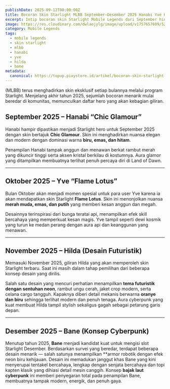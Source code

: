 ```yaml
---
publishDate: 2025-09-12T00:00:00Z
title: Bocoran Skin Starlight MLBB September–Desember 2025 Hanabi Yve Hilda dan Bane Siap Hadir
excerpt: Intip bocoran skin Starlight Mobile Legends dari September hingga Desember 2025! Ada Hanabi Chic Glamour Yve Flame Lotus Hilda futuristik hingga Bane cyberpunk yang siap memukau
image: https://res.cloudinary.com/dwlaojylg/image/upload/v1757657609/524924280_1140558244767101_502891548185453754_n_bguzkx.png
category: Mobile Legends
tags:
  - mobile legends
  - skin starlight
  - mlbb
  - hanabi
  - yve
  - hilda
  - bane
metadata:
  canonical: https://topup.pixystore.id/artikel/bocoran-skin-starlight-MLBB-september-desember-2025-hanabi-yve-hilda-dan-bane-diap-hadir
---
```


(MLBB) terus menghadirkan skin eksklusif setiap bulannya melalui program Starlight. Menjelang akhir tahun 2025, sejumlah bocoran menarik mulai beredar di komunitas, memunculkan daftar hero yang akan kebagian giliran. 


## September 2025 – Hanabi “Chic Glamour”

Hanabi hampir dipastikan menjadi Starlight hero untuk September 2025 dengan skin bertajuk **Chic Glamour**. Skin ini menghadirkan nuansa elegan dan modern dengan dominasi warna **biru, emas, dan hitam**.

Penampilan Hanabi tampak anggun dan menawan berkat rambut merah yang dikuncir tinggi serta aksen kristal berkilau di kostumnya. Aura glamor yang ditampilkan membuatnya terlihat penuh percaya diri di Land of Dawn.

---

## Oktober 2025 – Yve “Flame Lotus”

Bulan Oktober akan menjadi momen spesial untuk para user Yve karena ia akan mendapatkan skin Starlight **Flame Lotus**. Skin ini menonjolkan nuansa **merah muda, emas, dan putih** yang memberi kesan anggun dan megah.

Desainnya terinspirasi dari bunga teratai api, menampilkan efek skill bercahaya yang memperkuat kesan magis. Yve tampil seperti dewi kosmik yang turun ke medan perang dengan aura api dan keanggunan yang menawan.

---

## November 2025 – Hilda (Desain Futuristik)

Memasuki November 2025, giliran Hilda yang akan memperoleh skin Starlight terbaru. Saat ini masih dalam tahap pemilihan dari beberapa konsep desain yang dirilis.

Salah satu desain yang mencuri perhatian menampilkan **tema futuristik dengan sentuhan neon**, rambut ungu cerah, jaket crop modern, serta celana cargo tangguh. Kapaknya diberi detail mekanis berwarna **oranye dan biru** sehingga terlihat modern dan penuh tenaga. Aura cyberpunk yang kuat membuat Hilda tampil stylish sekaligus gagah sebagai petarung garis depan.

---

## Desember 2025 – Bane (Konsep Cyberpunk)

Menutup tahun 2025, **Bane** menjadi kandidat kuat untuk mengisi slot Starlight Desember. Berdasarkan survei yang beredar, terdapat beberapa desain menarik — salah satunya menampilkan **armor robotik dengan efek neon biru kehijauan. Desain ini memadukan janggut khas Bane yang kini menyerupai tentakel bercahaya, lengkap dengan senjata bercahaya dan topi kapten klasik yang dihiasi detail mesin canggih. Konsep **bajak laut cyberpunk** ini memberi penyegaran total pada penampilan Bane, membuatnya tampak modern, energik, dan penuh gaya.

